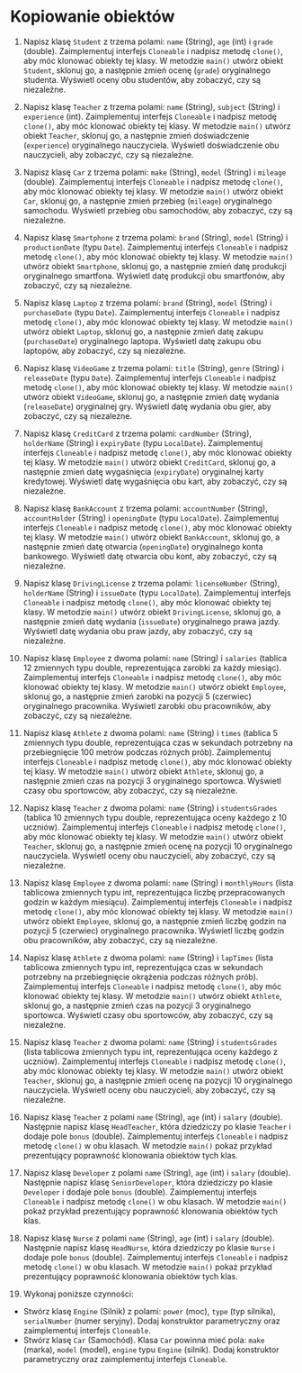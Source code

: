 # Kopiowanie obiektów

1. Napisz klasę `Student` z trzema polami: `name` (String), `age` (int) i `grade` (double). Zaimplementuj interfejs `Cloneable` i nadpisz metodę `clone()`, aby móc klonować obiekty tej klasy. W metodzie `main()` utwórz obiekt `Student`, sklonuj go, a następnie zmień ocenę (`grade`) oryginalnego studenta. Wyświetl oceny obu studentów, aby zobaczyć, czy są niezależne.

2. Napisz klasę `Teacher` z trzema polami: `name` (String), `subject` (String) i `experience` (int). Zaimplementuj interfejs `Cloneable` i nadpisz metodę `clone()`, aby móc klonować obiekty tej klasy. W metodzie `main()` utwórz obiekt `Teacher`, sklonuj go, a następnie zmień doświadczenie (`experience`) oryginalnego nauczyciela. Wyświetl doświadczenie obu nauczycieli, aby zobaczyć, czy są niezależne.

3. Napisz klasę `Car` z trzema polami: `make` (String), `model` (String) i `mileage` (double). Zaimplementuj interfejs `Cloneable` i nadpisz metodę `clone()`, aby móc klonować obiekty tej klasy. W metodzie `main()` utwórz obiekt `Car`, sklonuj go, a następnie zmień przebieg (`mileage`) oryginalnego samochodu. Wyświetl przebieg obu samochodów, aby zobaczyć, czy są niezależne.

4. Napisz klasę `Smartphone` z trzema polami: `brand` (String), `model` (String) i `productionDate` (typu `Date`). Zaimplementuj interfejs `Cloneable` i nadpisz metodę `clone()`, aby móc klonować obiekty tej klasy. W metodzie `main()` utwórz obiekt `Smartphone`, sklonuj go, a następnie zmień datę produkcji oryginalnego smartfona. Wyświetl datę produkcji obu smartfonów, aby zobaczyć, czy są niezależne.

5. Napisz klasę `Laptop` z trzema polami: `brand` (String), `model` (String) i `purchaseDate` (typu `Date`). Zaimplementuj interfejs `Cloneable` i nadpisz metodę `clone()`, aby móc klonować obiekty tej klasy. W metodzie `main()` utwórz obiekt `Laptop`, sklonuj go, a następnie zmień datę zakupu (`purchaseDate`) oryginalnego laptopa. Wyświetl datę zakupu obu laptopów, aby zobaczyć, czy są niezależne.

6. Napisz klasę `VideoGame` z trzema polami: `title` (String), `genre` (String) i `releaseDate` (typu `Date`). Zaimplementuj interfejs `Cloneable` i nadpisz metodę `clone()`, aby móc klonować obiekty tej klasy. W metodzie `main()` utwórz obiekt `VideoGame`, sklonuj go, a następnie zmień datę wydania (`releaseDate`) oryginalnej gry. Wyświetl datę wydania obu gier, aby zobaczyć, czy są niezależne.

7. Napisz klasę `CreditCard` z trzema polami: `cardNumber` (String), `holderName` (String) i `expiryDate` (typu `LocalDate`). Zaimplementuj interfejs `Cloneable` i nadpisz metodę `clone()`, aby móc klonować obiekty tej klasy. W metodzie `main()` utwórz obiekt `CreditCard`, sklonuj go, a następnie zmień datę wygaśnięcia (`expiryDate`) oryginalnej karty kredytowej. Wyświetl datę wygaśnięcia obu kart, aby zobaczyć, czy są niezależne.

8. Napisz klasę `BankAccount` z trzema polami: `accountNumber` (String), `accountHolder` (String) i `openingDate` (typu `LocalDate`). Zaimplementuj interfejs `Cloneable` i nadpisz metodę `clone()`, aby móc klonować obiekty tej klasy. W metodzie `main()` utwórz obiekt `BankAccount`, sklonuj go, a następnie zmień datę otwarcia (`openingDate`) oryginalnego konta bankowego. Wyświetl datę otwarcia obu kont, aby zobaczyć, czy są niezależne.

9. Napisz klasę `DrivingLicense` z trzema polami: `licenseNumber` (String), `holderName` (String) i `issueDate` (typu `LocalDate`). Zaimplementuj interfejs `Cloneable` i nadpisz metodę `clone()`, aby móc klonować obiekty tej klasy. W metodzie `main()` utwórz obiekt `DrivingLicense`, sklonuj go, a następnie zmień datę wydania (`issueDate`) oryginalnego prawa jazdy. Wyświetl datę wydania obu praw jazdy, aby zobaczyć, czy są niezależne.

10. Napisz klasę `Employee` z dwoma polami: `name` (String) i `salaries` (tablica 12 zmiennych typu double, reprezentująca zarobki za każdy miesiąc). Zaimplementuj interfejs `Cloneable` i nadpisz metodę `clone()`, aby móc klonować obiekty tej klasy. W metodzie `main()` utwórz obiekt `Employee`, sklonuj go, a następnie zmień zarobki na pozycji 5 (czerwiec) oryginalnego pracownika. Wyświetl zarobki obu pracowników, aby zobaczyć, czy są niezależne.

11. Napisz klasę `Athlete` z dwoma polami: `name` (String) i `times` (tablica 5 zmiennych typu double, reprezentująca czas w sekundach potrzebny na przebiegnięcie 100 metrów podczas różnych prób). Zaimplementuj interfejs `Cloneable` i nadpisz metodę `clone()`, aby móc klonować obiekty tej klasy. W metodzie `main()` utwórz obiekt `Athlete`, sklonuj go, a następnie zmień czas na pozycji 3 oryginalnego sportowca. Wyświetl czasy obu sportowców, aby zobaczyć, czy są niezależne.

12. Napisz klasę `Teacher` z dwoma polami: `name` (String) i `studentsGrades` (tablica 10 zmiennych typu double, reprezentująca oceny każdego z 10 uczniów). Zaimplementuj interfejs `Cloneable` i nadpisz metodę `clone()`, aby móc klonować obiekty tej klasy. W metodzie `main()` utwórz obiekt `Teacher`, sklonuj go, a następnie zmień ocenę na pozycji 10 oryginalnego nauczyciela. Wyświetl oceny obu nauczycieli, aby zobaczyć, czy są niezależne.

13. Napisz klasę `Employee` z dwoma polami: `name` (String) i `monthlyHours` (lista tablicowa zmiennych typu int, reprezentująca liczbę przepracowanych godzin w każdym miesiącu). Zaimplementuj interfejs `Cloneable` i nadpisz metodę `clone()`, aby móc klonować obiekty tej klasy. W metodzie `main()` utwórz obiekt `Employee`, sklonuj go, a następnie zmień liczbę godzin na pozycji 5 (czerwiec) oryginalnego pracownika. Wyświetl liczbę godzin obu pracowników, aby zobaczyć, czy są niezależne.

14. Napisz klasę `Athlete` z dwoma polami: `name` (String) i `lapTimes` (lista tablicowa zmiennych typu int, reprezentująca czas w sekundach potrzebny na przebiegnięcie okrążenia podczas różnych prób). Zaimplementuj interfejs `Cloneable` i nadpisz metodę `clone()`, aby móc klonować obiekty tej klasy. W metodzie `main()` utwórz obiekt `Athlete`, sklonuj go, a następnie zmień czas na pozycji 3 oryginalnego sportowca. Wyświetl czasy obu sportowców, aby zobaczyć, czy są niezależne.

15. Napisz klasę `Teacher` z dwoma polami: `name` (String) i `studentsGrades` (lista tablicowa zmiennych typu int, reprezentująca oceny każdego z uczniów). Zaimplementuj interfejs `Cloneable` i nadpisz metodę `clone()`, aby móc klonować obiekty tej klasy. W metodzie `main()` utwórz obiekt `Teacher`, sklonuj go, a następnie zmień ocenę na pozycji 10 oryginalnego nauczyciela. Wyświetl oceny obu nauczycieli, aby zobaczyć, czy są niezależne.

16. Napisz klasę `Teacher` z polami `name` (String), `age` (int) i `salary` (double). Następnie napisz klasę `HeadTeacher`, która dziedziczy po klasie `Teacher` i dodaje pole `bonus` (double). Zaimplementuj interfejs `Cloneable` i nadpisz metodę `clone()` w obu klasach. W metodzie `main()` pokaż przykład prezentujący poprawność klonowania obiektów tych klas.

17. Napisz klasę `Developer` z polami `name` (String), `age` (int) i `salary` (double). Następnie napisz klasę `SeniorDeveloper`, która dziedziczy po klasie `Developer` i dodaje pole `bonus` (double). Zaimplementuj interfejs `Cloneable` i nadpisz metodę `clone()` w obu klasach. W metodzie `main()` pokaż przykład prezentujący poprawność klonowania obiektów tych klas.

18. Napisz klasę `Nurse` z polami `name` (String), `age` (int) i `salary` (double). Następnie napisz klasę `HeadNurse`, która dziedziczy po klasie `Nurse` i dodaje pole `bonus` (double). Zaimplementuj interfejs `Cloneable` i nadpisz metodę `clone()` w obu klasach. W metodzie `main()` pokaż przykład prezentujący poprawność klonowania obiektów tych klas.

19. Wykonaj poniższe czynności:

- Stwórz klasę `Engine` (Silnik) z polami: `power` (moc), `type` (typ silnika), `serialNumber` (numer seryjny). Dodaj konstruktor parametryczny oraz zaimplementuj interfejs `Cloneable`.
- Stwórz klasę `Car` (Samochód). Klasa `Car` powinna mieć pola: `make` (marka), `model` (model), `engine` typu `Engine` (silnik). Dodaj konstruktor parametryczny oraz zaimplementuj interfejs `Cloneable`.